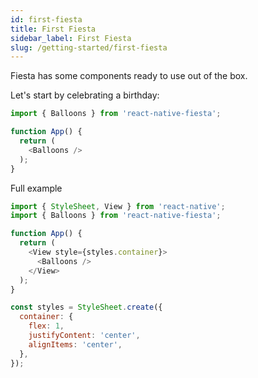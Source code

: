 ```yaml
---
id: first-fiesta
title: First Fiesta
sidebar_label: First Fiesta
slug: /getting-started/first-fiesta
---
```


Fiesta has some components ready to use out of the box.

Let's start by celebrating a birthday:

```js
import { Balloons } from 'react-native-fiesta';

function App() {
  return (
    <Balloons />
  );
}

```

Full example

```js
import { StyleSheet, View } from 'react-native';
import { Balloons } from 'react-native-fiesta';

function App() {
  return (
    <View style={styles.container}>
      <Balloons />
    </View>
  );
}

const styles = StyleSheet.create({
  container: {
    flex: 1,
    justifyContent: 'center',
    alignItems: 'center',
  },
});
```
